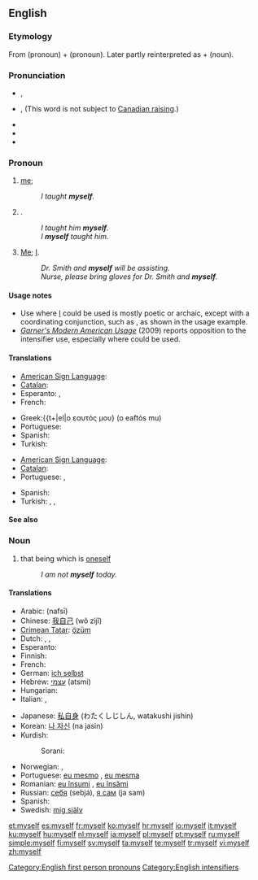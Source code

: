==English==

{{rank|certain|sent|keep|271|myself|morning|money|door}}

===Etymology===
From {{term|me}} (pronoun) + {{term|self}} (pronoun). Later partly reinterpreted as {{term|my}} + {{term|self}} (noun).

===Pronunciation===
* {{a|UK}} {{IPA|/maɪˈsɛlf/}}, {{SAMPA|/maI"sElf/}}
* {{a|Canada}} {{IPA|/maɪˈsɛɫf/}}, {{SAMPA|/maI"sE5f/}} (This word is not subject to [[w:Canadian raising|Canadian raising]].)
* {{audio|en-us-myself.ogg|Audio (US)}}
* {{rhymes|ɛlf}}
* {{hyphenation|my|self}}

===Pronoun===
{{en-pron|reflexive case of|I}}

# {{reflexive}} [[me]]; {{non-gloss definition|the speaker as the object of a verb or preposition, when the speaker is also the subject}}
#: ''I taught '''myself'''.''
# {{non-gloss definition|Used to indicate that the speaker alone fulfills the predicate}}.
#: ''I taught him '''myself'''.''
#: ''I '''myself''' taught him.''
# {{context|intensifier}} [[me|Me]]; [[I]].
#: ''Dr. Smith and '''myself''' will be assisting.''
#: ''Nurse, please bring gloves for Dr. Smith and '''myself'''.''

====Usage notes====
* Use where [[I]] could be used is mostly poetic or archaic, except with a coordinating conjunction, such as {{term|and}}, as shown in the usage example.
* ''[[w:Garner's Modern American Usage|Garner's Modern American Usage]]'' (2009) reports opposition to the intensifier use, especially where {{term|I}} could be used.

====Translations====
{{trans-top|me, reflexive case of ''I''}}
* [[American Sign Language]]: {{tø|ase|1^o-f@Sternum-FingerBack|xs=American Sign Language}}
* [[Catalan]]: {{t-|ca|em}}
* Esperanto: {{t+|eo|mi|xs=Esperanto}}, {{t+|eo|min|xs=Esperanto}}
* French: {{t+|fr|me}}
{{trans-mid}}
* Greek:{{t+|el|ο εαυτός μου} (o eaftόs mu)
* Portuguese: {{t+|pt|me}}
* Spanish: {{t+|es|me}}
* Turkish: {{t|tr|kendim}}
{{trans-bottom}}

{{trans-top|I or me, to indicate that no one else participated}}
* [[American Sign Language]]: {{tø|ase|A@Chest-RadialBack Contact|xs=American Sign Language}}
* [[Catalan]]: {{t-|ca|mateix}}
* Portuguese: {{t|pt|eu mesmo|m}},  {{t|pt|eu mesma|f}}
{{trans-mid}}
* Spanish: {{t+|es|mismo|alt=(yo) mismo}}
* Turkish: {{t|tr|kendim}},  {{t|tr|tek başıma}},  {{t|tr|şahsen}}
{{trans-bottom}}

====See also====
{{English personal pronouns}}

===Noun===
{{en-noun|ourselves}}

# that being which is [[oneself]]
#: ''I am not '''myself''' today.''

====Translations====
{{trans-top|that being which is oneself}}
* Arabic: {{Arab|[[نفسي]]}} (nafsī)
* Chinese: [[我自己]] (wǒ zìjǐ)
* [[Crimean Tatar]]: [[özüm]]
* Dutch: {{t+|nl|ikzelf}}, {{t+|nl|mijzelf}}, {{t+|nl|mezelf}}
* Esperanto: {{t+|eo|min|xs=Esperanto}}
* Finnish: {{t-|fi|itseni}}
* French: {{t+|fr|moi-même}}
* German: [[ich selbst]]
* Hebrew: [[עצמי]] (atsmi)
* Hungarian: {{t+|hu|magam}}
* Italian: {{t-|it|me stesso|m}}, {{t-|it|me stessa|f}}
{{trans-mid}}
* Japanese: [[私自身]] (わたくしじしん, watakushi jishin)
* Korean: [[나 자신]] (na jasin)
* Kurdish:
*: Sorani: {{t|ku|خۆم|tr=xom|sc=ku-Arab}}
* Norwegian: {{t|no|megselv}},  {{t|no|meg selv}}
* Portuguese: [[eu mesmo]] {{m}}, [[eu mesma]] {{f}}
* Romanian: [[eu însumi]] {{m}}, [[eu însămi]] {{f}}
* Russian: [[себя]] (sebjá), [[сам|я сам]] (ja sam)
* Spanish: {{t+|es|mismo|alt=yo mismo}}
* Swedish: [[mig själv]]
{{trans-bottom}}

[[Category:English first person pronouns]]
[[Category:English intensifiers]]

[[et:myself]]
[[es:myself]]
[[fr:myself]]
[[ko:myself]]
[[hr:myself]]
[[io:myself]]
[[it:myself]]
[[ku:myself]]
[[hu:myself]]
[[nl:myself]]
[[ja:myself]]
[[pl:myself]]
[[pt:myself]]
[[ru:myself]]
[[simple:myself]]
[[fi:myself]]
[[sv:myself]]
[[ta:myself]]
[[te:myself]]
[[tr:myself]]
[[vi:myself]]
[[zh:myself]]